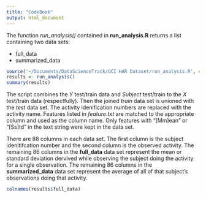 ```yaml
---
title: "CodeBook"
output: html_document
---
```


The function *run_analysis()* contained in **run_analysis.R** returns a list containing two data sets: 

- full_data
- summarized_data

```r
source('~/Documents/DataScienceTrack/UCI HAR Dataset/run_analysis.R', encoding = 'UTF-8')
results <- run_analysis()
summary(results)
```

The script combines the *Y* test/train data and *Subject* test/train to the *X* test/train data (respectfully).  Then the joined *train* data set is unioned with the *test* data set.  The activity idenification numbers are replaced with the activity name.  Features listed in *feature.txt* are matched to the appropriate column and used as the column name.  Only features with "[Mm]ean" or "[Ss]td" in the text string were kept in the data set.

There are 88 columns in each data set.  The first column is the subject idenitifcation number and the second column is the observed activity.  The remaining 86 columns in the **full_data** data set represent the mean or standard deviation dervived while observing the subject doing the activity for a single observation.  The remaining 86 columns in the **summarized_data** data set represent the average of all of that subject’s observations doing that activity.

```r
colnames(results$full_data)
```
